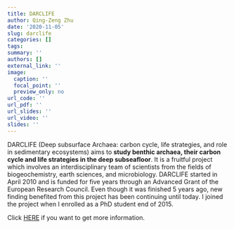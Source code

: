 ```yaml
---
title: DARCLIFE
author: Qing-Zeng Zhu
date: '2020-11-05'
slug: darclife
categories: []
tags: 
summary: ''
authors: []
external_link: ''
image:
  caption: ''
  focal_point: ''
  preview_only: no
url_code: ''
url_pdf: ''
url_slides: ''
url_video: ''
slides: ''
---
```


DARCLIFE (Deep subsurface Archaea: carbon cycle, life strategies, and role in sedimentary ecosystems) aims to **study benthic archaea, their carbon cycle and life strategies in the deep subseafloor**. It is a fruitful project which involves an interdisciplinary team of scientists from the fields of biogeochemistry, earth sciences, and microbiology. DARCLIFE started in April 2010 and is funded for five years through an Advanced Grant of the European Research Council. Even though it was finished 5 years ago, new finding benefited from this project has been continuing until today. I joined the project when I enrolled as a PhD student end of 2015.

Click [HERE](https://www.marum.de/en/about-us/HinrichsLab-DARCLIFE.html) if you want to get more information.
